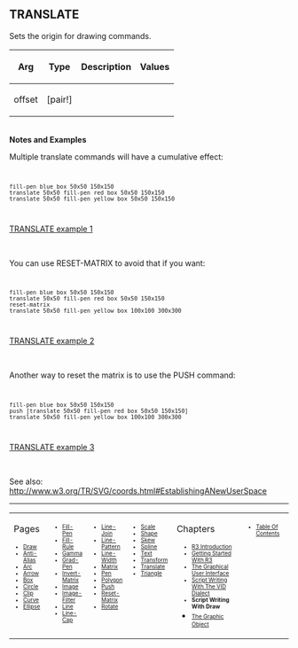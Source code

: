 == TRANSLATE== 

Sets the origin for drawing commands.

{| cellspacing="1" cellpadding="4" border="0" style="background: black; color: black"
! bgcolor="silver" | Arg 
! bgcolor="silver" | Type 
! bgcolor="silver" | Description
! bgcolor="silver" | Values
|- 
| bgcolor="white" | offset
| bgcolor="white" | [pair!]
| bgcolor="white" | 
| bgcolor="white" | 
|}
<br>'''Notes and Examples'''
<p>Multiple translate commands will have a cumulative effect:</p>
<code><pre>
fill-pen blue box 50x50 150x150
translate 50x50 fill-pen red box 50x50 150x150
translate 50x50 fill-pen yellow box 50x50 150x150
</pre></code>
[[images/TRANSLATE-1.png|TRANSLATE example 1]]

<br>
<p>You can use RESET-MATRIX to avoid that if you want:</p>
<code><pre>
fill-pen blue box 50x50 150x150
translate 50x50 fill-pen red box 50x50 150x150
reset-matrix
translate 50x50 fill-pen yellow box 100x100 300x300
</pre></code>
[[images/TRANSLATE-2.png|TRANSLATE example 2]]

<br>
<p>Another way to reset the matrix is to use the PUSH command:</p>
<code><pre>
fill-pen blue box 50x50 150x150
push [translate 50x50 fill-pen red box 50x50 150x150]
translate 50x50 fill-pen yellow box 100x100 300x300
</pre></code>
[[images/TRANSLATE-3.png|TRANSLATE example 3]]

<br>
<p>See also: http://www.w3.org/TR/SVG/coords.html#EstablishingANewUserSpace</p>

----
<TABLE WIDTH=100%><TR><TD ALIGN=LEFT VALIGN=TOP WIDTH=14%>
Pages
<font size=1>
*[[Draw]]
*[[Anti-Alias]]
*[[Arc]]
*[[Arrow]]
*[[Box]]
*[[Circle]]
*[[Clip]]
*[[Curve]]
*[[Ellipse]]
</font></TD>

<TD ALIGN=LEFT VALIGN=TOP WIDTH=14%>


<font size=1>
*[[Fill-Pen]]
*[[Fill-Rule]]
*[[Gamma]]
*[[Grad-Pen]]
*[[Invert-Matrix]]
*[[Image]]
*[[Image-Filter]]
*[[Line]]
*[[Line-Cap]]

</font></TD>

<TD ALIGN=LEFT VALIGN=TOP WIDTH=14%>


<font size=1>
*[[Line-Join]]
*[[Line-Pattern]]
*[[Line-Width]]
*[[Matrix]]
*[[Pen]]
*[[Polygon]]
*[[Push]]
*[[Reset-Matrix]]
*[[Rotate]]
</font></TD>

<TD ALIGN=LEFT VALIGN=TOP WIDTH=14%>


<font size=1>
*[[Scale]]
*[[Shape]]
*[[Skew]]
*[[Spline]]
*[[Text]]
*[[Transform]]
*[[Translate]]
*[[Triangle]]
</font></TD>

<TD ALIGN=LEFT VALIGN=TOP width=25%>
Chapters
<font size=1>
*[[R3 Introduction]]
*[[Getting Started With R3]]
*[[The Graphical User Interface]]
*[[Script Writing With The Visual Interface Dialect|Script Writing With The VID Dialect]]
*'''Script Writing With Draw'''
*[[The Graphic Object]]</font></TD>

<TD ALIGN=LEFT VALIGN=TOP >
<font size=1>
*[[Table Of Contents]]
</font></TD>
</TR></TABLE>